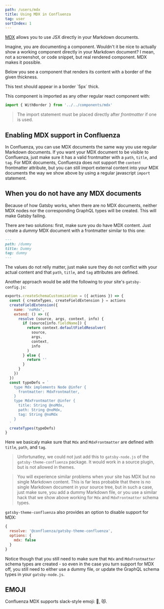 ```yaml
---
path: /users/mdx
title: Using MDX in Confluenza
tag: user
sortIndex: 1
---
```


[MDX](https://mdxjs.com) allows you to use JSX directly in your Markdown documents.

Imagine, you are documenting a component. Wouldn't it be nice to actually show a working component
directly in your Markdown document? I mean, not a screenshot, or code snippet, but real rendered
component. MDX makes it possible.

Below you see a component that renders its content with a border of the given thickness.

<WithBorder thickness={5}>
  This text should appear in a border `5px` thick.
</WithBorder>

This component is imported as any other regular react component with:

```javascript
import { WithBorder } from '../../components/mdx'
```

> The import statement must be placed directly after _frontmatter_ if one is used.

<ImportingMDXDocuments />

## Enabling MDX support in Confluenza

In Confluenza, you can use MDX documents the same way you use regular Markdown documents.
If you want your MDX document to be visible to Confluenza, just make sure it has a valid
frontmatter with a `path`, `title`, and `tag`. For MDX documents, Confluenza does not
support the `content` frontmatter attribute, but you can still import external content
into your MDX documents the way we show above by using a regular javascript `import` statement.

## When you do not have any MDX documents

Because of how Gatsby works, when there are no MDX documents,
neither MDX nodes nor the corresponding GraphQL types will be created. This will make Gatsby failing.

There are two solutions: first, make sure you do have MDX content. Just create a _dummy_ MDX document
with a frontmatter similar to this one:

```markdown
---
path: /dummy
title: Dummy
tag: dummy
---
```

The values do not relly matter, just make sure they do not conflict with your actual content and that `path`,
`title`, and `tag` attributes are defined.

Another approach would be add the following to your site's `gatsby-config.js`:

```javascript
exports.createSchemaCustomization = ({ actions }) => {
  const { createTypes, createFieldExtension } = actions
  createFieldExtension({
    name: 'noMdx',
    extend: () => ({
      resolve (source, args, context, info) {
        if (source[info.fieldName]) {
          return context.defaultFieldResolver(
            source,
            args,
            context,
            info
          )
        } else {
          return ''
        }
      }
    })
  })
  const typeDefs = `
    type Mdx implements Node @infer {
      frontmatter: MdxFrontmatter,
    }
    type MdxFrontmatter @infer {
      title: String @noMdx,
      path: String @noMdx,
      tag: String @noMdx
    }
  `
  createTypes(typeDefs)
}
```

Here we basicaly make sure that `Mdx` and `MdxFrontmatter` are defined with `title`, `path`, and `tag`.

> Unfortunatley, we could not just add this to `gatsby-node.js` of the `gatsby-theme-confluenza` package.
It would work in a source plugin, but is not allowed in themes.

> You will experience similar problems when your site has MDX but no single Markdown content.
This is far less probable that there is no single Markdown document in your source tree,
but in such a case, just make sure, you add a dummy Markdown file,
or you use a similar hack that we show above working for `Mdx` and `MdxFrontmatter` schema types.

`gatsby-theme-confluenza` also provides an option to disable support for MDX:

```javascript
{
  resolve: '@confluenza/gatsby-theme-confluenza',
  options: {
    mdx: false
  }
}
```

Notice though that you still
need to make sure that `Mdx` and `MdxFrontmatter` schema types are created - so even in the case you turn
support for MDX off, you still need to either use a dummy file, or update the GraphQL schema types in
your `gatsby-node.js`.

## EMOJI

Confluenza MDX supports slack-style emoji: :tada:, :heart_eyes_cat:.
